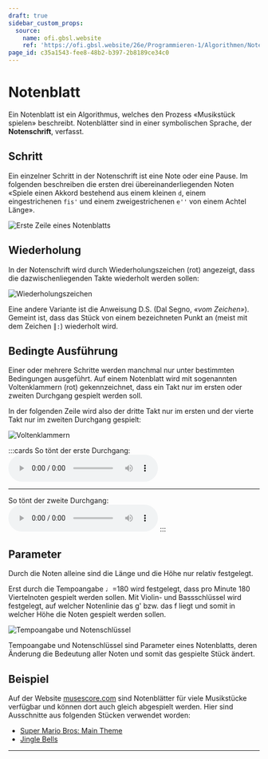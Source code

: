 ```yaml
---
draft: true
sidebar_custom_props:
  source:
    name: ofi.gbsl.website
    ref: 'https://ofi.gbsl.website/26e/Programmieren-1/Algorithmen/Notenblatt'
page_id: c35a1543-fee8-48b2-b397-2b8189ce34c0
---
```



# Notenblatt

Ein Notenblatt ist ein Algorithmus, welches den Prozess «Musikstück spielen» beschreibt. Notenblätter sind in einer symbolischen Sprache, der **Notenschrift**, verfasst.

## Schritt

Ein einzelner Schritt in der Notenschrift ist eine Note oder eine Pause. Im folgenden beschreiben die ersten drei übereinanderliegenden Noten «Spiele einen Akkord bestehend aus einem kleinen `d`, einem eingestrichenen `fis'` und einem zweigestrichenen `e''` von einem Achtel Länge».

![Erste Zeile eines Notenblatts](images/music-step.svg)


## Wiederholung

In der Notenschrift wird durch Wiederholungszeichen (rot) angezeigt, dass die dazwischenliegenden Takte wiederholt werden sollen:

![Wiederholungszeichen](images/music-repeat.svg)

Eine andere Variante ist die Anweisung D.S. (Dal Segno, _«vom Zeichen»_). Gemeint ist, dass das Stück von einem bezeichneten Punkt an (meist mit dem Zeichen `║:`) wiederholt wird.

## Bedingte Ausführung

Einer oder mehrere Schritte werden manchmal nur unter bestimmten Bedingungen ausgeführt. Auf einem Notenblatt wird mit sogenannten Voltenklammern (rot) gekennzeichnet, dass ein Takt nur im ersten oder zweiten Durchgang gespielt werden soll.

In der folgenden Zeile wird also der dritte Takt nur im ersten und der vierte Takt nur im zweiten Durchgang gespielt:

![Voltenklammern](images/music-conditional.svg)

:::cards
So tönt der erste Durchgang:
<audio controls>
    <source src={useBaseUrl('/sounds/music-conditional-1.mp3')} type="audio/mpeg"/>
</audio>
***
So tönt der zweite Durchgang:
<audio controls>
    <source src={useBaseUrl('/sounds/music-conditional-2.mp3')} type="audio/mpeg"/>
</audio>
:::

## Parameter

Durch die Noten alleine sind die Länge und die Höhe nur relativ festgelegt.

Erst durch die Tempoangabe ♩=180 wird festgelegt, dass pro Minute 180 Viertelnoten gespielt werden sollen. Mit Violin- und Bassschlüssel wird festgelegt, auf welcher Notenlinie das g' bzw. das f liegt und somit in welcher Höhe die Noten gespielt werden sollen.

![Tempoangabe und Notenschlüssel](images/music-parameter.svg)

Tempoangabe und Notenschlüssel sind Parameter eines Notenblatts, deren Änderung die Bedeutung aller Noten und somit das gespielte Stück ändert.

## Beispiel

Auf der Website [musescore.com](https://musescore.com/sheetmusic) sind Notenblätter für viele Musikstücke verfügbar und können dort auch gleich abgespielt werden. Hier sind Ausschnitte aus folgenden Stücken verwendet worden:

- [Super Mario Bros: Main Theme](https://musescore.com/user/2072681/scores/2601926)
- [Jingle Bells](https://musescore.com/user/685336/scores/4797212)

---
